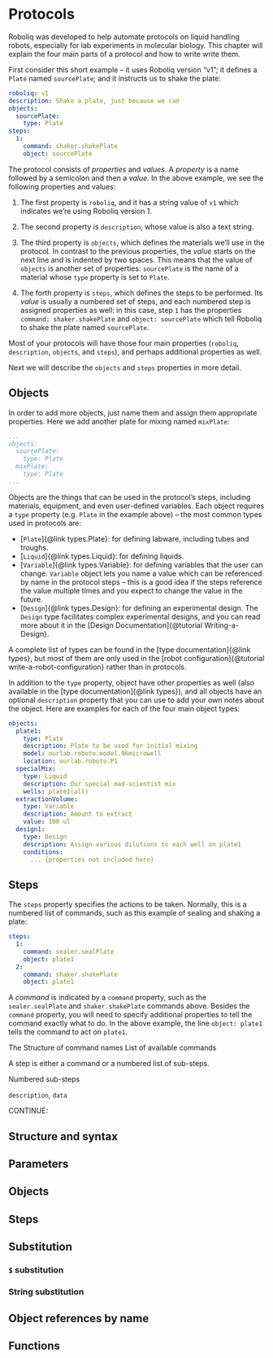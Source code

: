 # Protocols

Roboliq was developed to help automate protocols on liquid handling robots,
especially for lab experiments in molecular biology.
This chapter will explain the four main parts of a protocol and how to write
write them.

First consider this short example -- it uses Roboliq version "v1"; it defines a `Plate` named `sourcePlate`; and it instructs us to shake the plate:

```yaml
roboliq: v1
description: Shake a plate, just because we can
objects:
  sourcePlate:
    type: Plate
steps:
  1:
    command: shaker.shakePlate
    object: sourcePlate
```

The protocol consists of *properties* and *values*.
A *property* is a name followed by a semicolon and then a *value*.
In the above example, we see the following properties and values:

1) The first property is `roboliq`, and it has a string value of `v1` which
  indicates we're using Roboliq version 1.

2) The second property is `description`, whose value is also a text string.

3) The third property is `objects`, which defines the materials we'll use in the
  protocol.  In contrast to the previous properties, the *value* starts on the
  next line and is indented by two spaces.  This means that the value of
  `objects` is another set of properties: `sourcePlate` is the name
  of a material whose `type` property is set to `Plate`.

4) The forth property is `steps`, which defines the steps to be performed.
  Its *value* is usually a numbered set of steps, and each numbered step
  is assigned properties as well: in this case, step `1` has the properties
  `command: shaker.shakePlate` and `object: sourcePlate` which tell Roboliq
  to shake the plate named `sourcePlate`.

Most of your protocols will have those four main properties (`roboliq`,
`description`, `objects`, and `steps`), and perhaps additional properties as well.

Next we will describe the `objects` and `steps` properties in more detail.

## Objects

In order to add more objects, just name them and assign them appropriate properties.
Here we add another plate for mixing named `mixPlate`:

```yaml
...
objects:
  sourcePlate:
    type: Plate
  mixPlate:
    type: Plate
...
```

Objects are the things that can be used in the protocol's steps, including
materials, equipment, and even user-defined variables.
Each object requires a `type` property (e.g. `Plate` in the
example above) -- the most common types used in protocols are:

* [`Plate`]{@link types.Plate}: for defining labware, including tubes and troughs.
* [`Liquid`]{@link types.Liquid}: for defining liquids.
* [`Variable`]{@link types.Variable}: for defining variables that the user can change.
  `Variable` object lets you name a value which can be referenced by name in
  the protocol steps -- this is a good idea if the steps reference the value
	multiple times and you expect to change the value in the future.
* [`Design`]{@link types.Design}: for defining an experimental design.
  The `Design` type facilitates complex experimental designs, and you can read
  more about it in the [Design Documentation]{@tutorial Writing-a-Design}.

A complete list of types can be found in the [type documentation]{@link types},
but most of them are only used in the
[robot configuration]{@tutorial write-a-robot-configuration} rather than in protocols.

In addition to the `type` property, object have other properties as well
(also available in the [type documentation]{@link types}), and
all objects have an optional `description` property that you can use to
add your own notes about the object.
Here are examples for each of the four main object types:

```yaml
objects:
  plate1:
    type: Plate
    description: Plate to be used for initial mixing
    model: ourlab.roboto.model.96microwell
    location: ourlab.roboto.P1
  specialMix:
    type: Liquid
    description: Our special mad-scientist mix
    wells: plate1(all)
  extractionVolume:
    type: Variable
    description: Amount to extract
    value: 100 ul
  design1:
    type: Design
    description: Assign various dilutions to each well on plate1
    conditions:
      ... {properties not included here}
```


## Steps

The `steps` property specifies the actions to be taken.  Normally, this is
a numbered list of commands, such as this example of sealing and shaking
a plate:

```yaml
steps:
  1:
    command: sealer.sealPlate
    object: plate1
  2:
    command: shaker.shakePlate
    object: plate1
```

A *command* is indicated by a `command` property, such as the `sealer.sealPlate`
and `shaker.shakePlate` commands above.
Besides the `command` property, you will need to specify additional properties
to tell the command exactly what to do.  In the above example, the line
`object: plate1` tells the command to act on `plate1`.

The 
Structure of command names
List of available commands

A step is either a command or a numbered list of sub-steps.



Numbered sub-steps

`description`, `data`

CONTINUE:

## Structure and syntax

## Parameters

## Objects

## Steps

## Substitution

### `$` substitution

### String substitution

## Object references by name

## Functions
